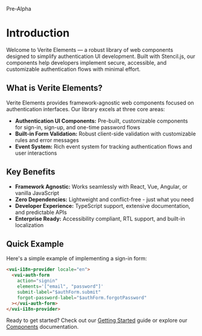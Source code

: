 
<Meta title="Introduction" />

<span className="badge">Pre-Alpha</span>

# Introduction

Welcome to Verite Elements — a robust library of web components designed to simplify authentication UI development. Built with Stencil.js, our components help developers implement secure, accessible, and customizable authentication flows with minimal effort.

## What is Verite Elements?

Verite Elements provides framework-agnostic web components focused on authentication interfaces. Our library excels at three core areas:

- **Authentication UI Components:** Pre-built, customizable components for sign-in, sign-up, and one-time password flows
- **Built-in Form Validation:** Robust client-side validation with customizable rules and error messages
- **Event System:** Rich event system for tracking authentication flows and user interactions

## Key Benefits

- **Framework Agnostic:** Works seamlessly with React, Vue, Angular, or vanilla JavaScript
- **Zero Dependencies:** Lightweight and conflict-free - just what you need
- **Developer Experience:** TypeScript support, extensive documentation, and predictable APIs
- **Enterprise Ready:** Accessibility compliant, RTL support, and built-in localization

## Quick Example

Here's a simple example of implementing a sign-in form:

```html
<vui-i18n-provider locale="en">
  <vui-auth-form
    action="signin"
    elements='["email", "password"]'
    submit-label="$authForm.submit"
    forgot-password-label="$authForm.forgotPassword"
  ></vui-auth-form>
</vui-i18n-provider>
```

Ready to get started? Check out our [Getting Started](/docs/getting-started) guide or explore our [Components](/docs/components) documentation.
